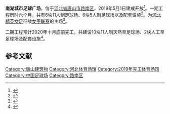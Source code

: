'''南湖城市足球广场'''，位于[[河北省|河北省]][[唐山市|唐山市]][[路南区|路南区]]，2019年5月1日建成开放<ref>{{cite web |author1=孙敬兰 |title=《唐山南湖城市足球广场启动 助力打造“足球城市”》 |url=http://tangshan.huanbohainews.com.cn/system/2019/05/04/011846920.shtml |website=唐山环渤海新闻网 |accessdate=2019-05-04 |archive-date=2019-05-09 |archive-url=https://web.archive.org/web/20190509160920/http://tangshan.huanbohainews.com.cn/system/2019/05/04/011846920.shtml |dead-url=no }}</ref>。一期工程历时六个月，共有6块11人制足球场、6块5人制足球场以及配套设施<ref>{{cite web |author1=掌上唐山 |title=《计划明年1月底竣工！唐山南湖要新增12块足球场》 |url=https://www.sohu.com/a/270777767_157551 |website=搜狐网 |accessdate=2018-10-23 |archive-date=2020-07-21 |archive-url=https://web.archive.org/web/20200721140926/https://www.sohu.com/a/270777767_157551 |dead-url=no }}</ref>。为[[河北精英女子足球队|河北精英女足]]征战[[女甲联赛|女甲联赛]]的主场<ref>{{cite web |title=《南湖足球广场将迎女甲首秀 精英玫瑰期待主场绽放》 |url=http://www.hebeizuqiu.net/news/32554.html |website=河北足球网 |accessdate=2019-07-04 |archive-date=2020-07-21 |archive-url=https://web.archive.org/web/20200721145619/http://www.hebeizuqiu.net/news/32554.html |dead-url=no }}</ref>。

二期工程预计2020年十月底前完工，共建设10块11人制天然草足球场、2块人工草足球场及配套设施<ref>{{cite web |author1=唐山网 |title=《今年10月底前完工！唐山南湖城市足球广场有新进展》 |url=https://www.sohu.com/a/401744654_120566308 |website=搜狐网 |accessdate=2020-06-14 |archive-date=2020-07-21 |archive-url=https://web.archive.org/web/20200721144100/https://www.sohu.com/a/401744654_120566308 |dead-url=no }}</ref>。
== 参考文献 ==
{{Reflist}}

[[Category:唐山建筑物|Category:唐山建筑物]]
[[Category:河北体育场馆|Category:河北体育场馆]]
[[Category:2019年完工体育场馆|Category:2019年完工体育场馆]]
[[Category:中国足球场|Category:中国足球场]]
[[Category:路南区|Category:路南区]]